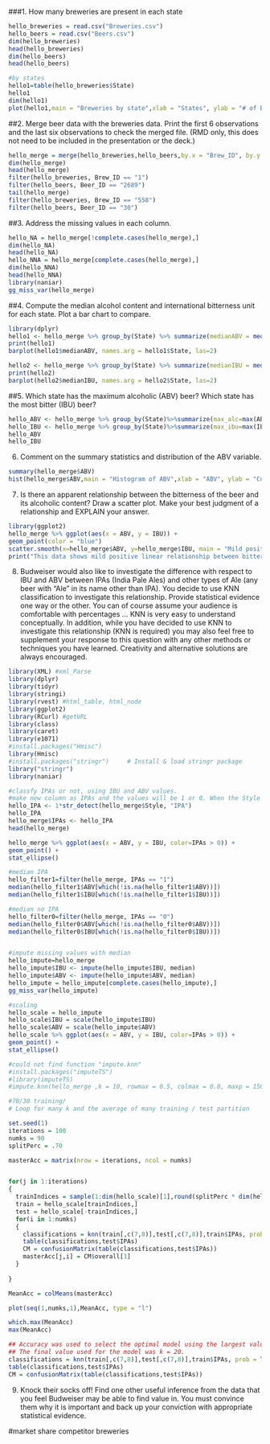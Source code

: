 
###1.	How many breweries are present in each state



```r

hello_breweries = read.csv("Breweries.csv")
hello_beers = read.csv("Beers.csv")
dim(hello_breweries)
head(hello_breweries)
dim(hello_beers)
head(hello_beers)

#by states
hello1=table(hello_breweries$State)
hello1
dim(hello1)
plot(hello1,main = "Breweries by state",xlab = "States", ylab = "# of Breweries",ylim=c(0,60),cex.axis = 1, las=2)
```
##2.	Merge beer data with the breweries data. Print the first 6 observations and the last six observations to check the merged file.  (RMD only, this does not need to be included in the presentation or the deck.)

```r
hello_merge = merge(hello_breweries,hello_beers,by.x = "Brew_ID", by.y = "Brewery_id")
dim(hello_merge)
head(hello_merge)
filter(hello_breweries, Brew_ID == "1")
filter(hello_beers, Beer_ID == "2689")
tail(hello_merge)
filter(hello_breweries, Brew_ID == "558")
filter(hello_beers, Beer_ID == "30")

```
##3.	Address the missing values in each column.
```r
hello_NA = hello_merge[!complete.cases(hello_merge),]
dim(hello_NA)
head(hello_NA)
hello_NNA = hello_merge[complete.cases(hello_merge),]
dim(hello_NNA)
head(hello_NNA)
library(naniar)
gg_miss_var(hello_merge)
```
##4.	Compute the median alcohol content and international bitterness unit for each state. Plot a bar chart to compare.
```r
library(dplyr)
hello1 <- hello_merge %>% group_by(State) %>% summarize(medianABV = median(ABV,na.rm = TRUE), count = n()) %>% arrange(medianABV)
print(hello1)
barplot(hello1$medianABV, names.arg = hello1$State, las=2)

hello2 <- hello_merge %>% group_by(State) %>% summarize(medianIBU = median(IBU,na.rm = TRUE), count = n()) %>% arrange(medianIBU)
print(hello2)
barplot(hello2$medianIBU, names.arg = hello2$State, las=2)
```

##5.	Which state has the maximum alcoholic (ABV) beer? Which state has the most bitter (IBU) beer?
```r
hello_ABV <- hello_merge %>% group_by(State)%>%summarize(max_alc=max(ABV,na.rm=TRUE)) %>% arrange(desc(max_alc))
hello_IBU <- hello_merge %>% group_by(State)%>%summarize(max_ibu=max(IBU,na.rm=TRUE)) %>% arrange(max_ibu)
hello_ABV
hello_IBU
```
6.	Comment on the summary statistics and distribution of the ABV variable.
```r
summary(hello_merge$ABV)
hist(hello_merge$ABV,main = "Histogram of ABV",xlab = "ABV", ylab = "Count")
```
7.	Is there an apparent relationship between the bitterness of the beer and its alcoholic content? Draw a scatter plot.  Make your best judgment of a relationship and EXPLAIN your answer.
```r
library(ggplot2)
hello_merge %>% ggplot(aes(x = ABV, y = IBU)) + 
geom_point(color = "blue")
scatter.smooth(x=hello_merge$ABV, y=hello_merge$IBU, main = "Mild positive linear relationship",xlab = "ABV", ylab = "IBU", col="blue")
print("This data shows mild positive linear relationship between bitterness and alcoholic content(3rd degree polynomial). Most of Beer bitterness comes from hops. ")
```
8.	Budweiser would also like to investigate the difference with respect to IBU and ABV between IPAs (India Pale Ales) and other types of Ale (any beer with “Ale” in its name other than IPA).  You decide to use KNN classification to investigate this relationship.  Provide statistical evidence one way or the other. You can of course assume your audience is comfortable with percentages … KNN is very easy to understand conceptually. 
In addition, while you have decided to use KNN to investigate this relationship (KNN is required) you may also feel free to supplement your response to this question with any other methods or techniques you have learned.  Creativity and alternative solutions are always encouraged.  
```r
library(XML) #xml_Parse
library(dplyr)
library(tidyr)
library(stringi)
library(rvest) #html_table, html_node
library(ggplot2)
library(RCurl) #getURL
library(class)
library(caret)
library(e1071)
#install.packages("Hmisc")
library(Hmisc)
#install.packages("stringr")     # Install & load stringr package
library("stringr")
library(naniar)

#classfy IPAs or not, using IBU and ABV values.
#make new column as IPAs and the values will be 1 or 0. When the Style has "IPA", the value will be 1. nor 0.
hello_IPA <- 1*str_detect(hello_merge$Style, "IPA")
hello_IPA
hello_merge$IPAs <- hello_IPA
head(hello_merge)

hello_merge %>% ggplot(aes(x = ABV, y = IBU, color=IPAs > 0)) + 
geom_point() +
stat_ellipse()

#median IPA
hello_filter1=filter(hello_merge, IPAs == "1")
median(hello_filter1$ABV[which(!is.na(hello_filter1$ABV))])
median(hello_filter1$IBU[which(!is.na(hello_filter1$IBU))])

#median no IPA
hello_filter0=filter(hello_merge, IPAs == "0")
median(hello_filter0$ABV[which(!is.na(hello_filter0$ABV))])
median(hello_filter0$IBU[which(!is.na(hello_filter0$IBU))])


#impute missing values with median
hello_impute=hello_merge
hello_impute$IBU <- impute(hello_impute$IBU, median)
hello_impute$ABV <- impute(hello_impute$ABV, median)
hello_impute = hello_impute[complete.cases(hello_impute),]
gg_miss_var(hello_impute)

#scaling
hello_scale = hello_impute
hello_scale$IBU = scale(hello_impute$IBU)
hello_scale$ABV = scale(hello_impute$ABV)
hello_scale %>% ggplot(aes(x = ABV, y = IBU, color=IPAs > 0)) + 
geom_point() +
stat_ellipse()

#could not find function "impute.knn"
#install.packages("imputeTS")
#library(imputeTS)
#impute.knn(hello_merge ,k = 10, rowmax = 0.5, colmax = 0.8, maxp = 1500, rng.seed=362436069)

#70/30 training/
# Loop for many k and the average of many training / test partition

set.seed(1)
iterations = 100
numks = 90
splitPerc = .70

masterAcc = matrix(nrow = iterations, ncol = numks)


for(j in 1:iterations)
{
  trainIndices = sample(1:dim(hello_scale)[1],round(splitPerc * dim(hello_scale)[1]))
  train = hello_scale[trainIndices,]
  test = hello_scale[-trainIndices,]
  for(i in 1:numks)
  {
    classifications = knn(train[,c(7,8)],test[,c(7,8)],train$IPAs, prob = TRUE, k = i)
    table(classifications,test$IPAs)
    CM = confusionMatrix(table(classifications,test$IPAs))
    masterAcc[j,i] = CM$overall[1]
  }
  
}

MeanAcc = colMeans(masterAcc)

plot(seq(1,numks,1),MeanAcc, type = "l")

which.max(MeanAcc)
max(MeanAcc)

## Accuracy was used to select the optimal model using the largest value.
## The final value used for the model was k = 20.
classifications = knn(train[,c(7,8)],test[,c(7,8)],train$IPAs, prob = TRUE, k = 9)
table(classifications,test$IPAs)
CM = confusionMatrix(table(classifications,test$IPAs))


```
9.	Knock their socks off!  Find one other useful inference from the data that you feel Budweiser may be able to find value in.  You must convince them why it is important and back up your conviction with appropriate statistical evidence. 

#market share  competitor breweries
